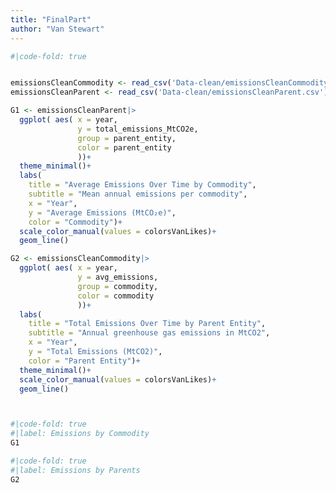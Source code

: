 ```yaml
---
title: "FinalPart"
author: "Van Stewart"
---
```


```r
#|code-fold: true


emissionsCleanCommodity <- read_csv('Data-clean/emissionsCleanCommodity.csv')
emissionsCleanParent <- read_csv('Data-clean/emissionsCleanParent.csv')

G1 <- emissionsCleanParent|>
  ggplot( aes( x = year,
               y = total_emissions_MtCO2e,
               group = parent_entity,
               color = parent_entity
               ))+
  theme_minimal()+
  labs(
    title = "Average Emissions Over Time by Commodity",
    subtitle = "Mean annual emissions per commodity",
    x = "Year",
    y = "Average Emissions (MtCO₂e)",
    color = "Commodity")+
  scale_color_manual(values = colorsVanLikes)+
  geom_line()

G2 <- emissionsCleanCommodity|>
  ggplot( aes( x = year,
               y = avg_emissions,
               group = commodity,
               color = commodity
               ))+
  labs(
    title = "Total Emissions Over Time by Parent Entity",
    subtitle = "Annual greenhouse gas emissions in MtCO2",
    x = "Year",
    y = "Total Emissions (MtCO2)",
    color = "Parent Entity")+
  theme_minimal()+
  scale_color_manual(values = colorsVanLikes)+
  geom_line()




```

```r
#|code-fold: true
#|label: Emissions by Commodity
G1
```

```r
#|code-fold: true
#|label: Emissions by Parents
G2
```
